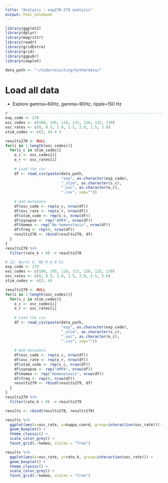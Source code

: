 ```yaml
---
title: "Analysis : exp278-279 analysis"
output: html_notebook
---
```


```r
library(ggplot2)
library(dplyr)
library(magrittr)
library(readr)
library(gridExtra)
library(grid)
library(ggpubr)
library(cowplot)

data_path <- "~/Code/resistingrhythm/data/"
```

# Load all data

- Explore gamma=60Hz, gamma=90Hz, ripple=150 Hz

```r
# ----------------------------------------------------------------------
exp_code <- 278
osc_codes <- c(100, 105, 110, 115, 120, 125, 130)
osc_rates <- c(0, 0.5, 1.0, 1.5, 2.0, 2.5, 3.0)
stim_codes <- c(3, 4) # 4

results278 <- NULL
for(i in 1:length(osc_codes)){
  for(s_c in stim_codes){
    o_c <- osc_codes[i]
    o_r <- osc_rates[i]
    
    # Load the csv
    df <- read_csv(paste(data_path, 
                         "exp", as.character(exp_code), 
                         "_stim", as.character(s_c), 
                         "_osc", as.character(o_c),
                         ".csv", sep=""))
    
    # Add metadata
    df$osc_code <- rep(o_c, nrow(df))
    df$osc_rate <- rep(o_r, nrow(df))
    df$stim_code <- rep(s_c, nrow(df))
    df$synapse <- rep("AMPA", nrow(df))
    df$homeo <- rep("No homeostasis", nrow(df))
    df$freq <- rep(8, nrow(df))
    results278 <- rbind(results278, df)
  }
}
results278 %>%
  filter(rate_k > 0) -> results278

# 22: Burst E, NO H @ 8 hz
exp_code <- 279
osc_codes <- c(100, 105, 110, 115, 120, 125, 130)
osc_rates <- c(0, 0.5, 1.0, 1.5, 2.0, 2.5, 3.0)
stim_codes <- c(3, 4)

results279 <- NULL
for(i in 1:length(osc_codes)){
  for(s_c in stim_codes){
    o_c <- osc_codes[i]
    o_r <- osc_rates[i]
    
    # Load the csv
    df <- read_csv(paste(data_path, 
                         "exp", as.character(exp_code), 
                         "_stim", as.character(s_c), 
                         "_osc", as.character(o_c),
                         ".csv", sep=""))
    
    # Add metadata
    df$osc_code <- rep(o_c, nrow(df))
    df$osc_rate <- rep(o_r, nrow(df))
    df$stim_code <- rep(s_c, nrow(df))
    df$synapse <- rep("AMPA", nrow(df))
    df$homeo <- rep("Homeostasis", nrow(df))
    df$freq <- rep(8, nrow(df))
    results279 <- rbind(results279, df)
  }
}
results279 %>%
  filter(rate_k > 0) -> results279

results <- rbind(results278, results279)
```

```r
results %>% 
  ggplot(aes(x=osc_rate, y=kappa_coord, group=interaction(osc_rate))) +
  geom_boxplot() +
  theme_classic() +
  scale_color_grey() +
  facet_grid(.~homeo, scales = "free")
```

```r
results %>% 
  ggplot(aes(x=osc_rate, y=rate_k, group=interaction(osc_rate))) +
  geom_boxplot() +
  theme_classic() +
  scale_color_grey() +
  facet_grid(.~homeo, scales = "free")
```

